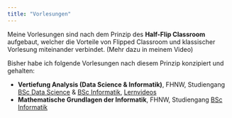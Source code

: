 ```yaml
---
title: "Vorlesungen"
---
```


Meine Vorlesungen sind nach dem Prinzip des **Half-Flip Classroom** aufgebaut, welcher die Vorteile von Flipped Classroom und klassischer Vorlesung miteinander verbindet.
(Mehr dazu in meinem Video)


Bisher habe ich folgende Vorlesungen nach diesem Prinzip konzipiert und gehalten:
  
- **Vertiefung Analysis (Data Science & Informatik)**, FHNW, Studiengang [BSc Data Science](https://www.fhnw.ch/de/studium/module/9316470) & [BSc Informatik](https://www.fhnw.ch/de/studium/module/9118563), 
  [Lernvideos](https://tube.switch.ch/channels/uL4JPQkDlv)  
- **Mathematische Grundlagen der Informatik**, FHNW, Studiengang [BSc Informatik](https://www.fhnw.ch/de/studium/module/9813296)
  
